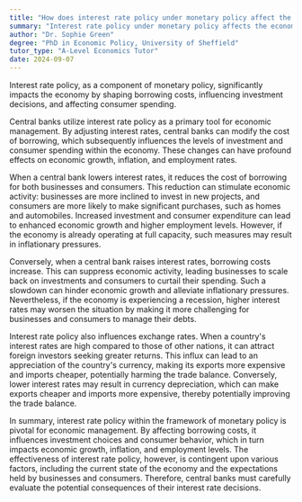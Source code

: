 ```yaml
---
title: "How does interest rate policy under monetary policy affect the economy?"
summary: "Interest rate policy under monetary policy affects the economy by influencing borrowing costs, investment decisions, and consumer spending."
author: "Dr. Sophie Green"
degree: "PhD in Economic Policy, University of Sheffield"
tutor_type: "A-Level Economics Tutor"
date: 2024-09-07
---
```


Interest rate policy, as a component of monetary policy, significantly impacts the economy by shaping borrowing costs, influencing investment decisions, and affecting consumer spending.

Central banks utilize interest rate policy as a primary tool for economic management. By adjusting interest rates, central banks can modify the cost of borrowing, which subsequently influences the levels of investment and consumer spending within the economy. These changes can have profound effects on economic growth, inflation, and employment rates.

When a central bank lowers interest rates, it reduces the cost of borrowing for both businesses and consumers. This reduction can stimulate economic activity: businesses are more inclined to invest in new projects, and consumers are more likely to make significant purchases, such as homes and automobiles. Increased investment and consumer expenditure can lead to enhanced economic growth and higher employment levels. However, if the economy is already operating at full capacity, such measures may result in inflationary pressures.

Conversely, when a central bank raises interest rates, borrowing costs increase. This can suppress economic activity, leading businesses to scale back on investments and consumers to curtail their spending. Such a slowdown can hinder economic growth and alleviate inflationary pressures. Nevertheless, if the economy is experiencing a recession, higher interest rates may worsen the situation by making it more challenging for businesses and consumers to manage their debts.

Interest rate policy also influences exchange rates. When a country's interest rates are high compared to those of other nations, it can attract foreign investors seeking greater returns. This influx can lead to an appreciation of the country's currency, making its exports more expensive and imports cheaper, potentially harming the trade balance. Conversely, lower interest rates may result in currency depreciation, which can make exports cheaper and imports more expensive, thereby potentially improving the trade balance.

In summary, interest rate policy within the framework of monetary policy is pivotal for economic management. By affecting borrowing costs, it influences investment choices and consumer behavior, which in turn impacts economic growth, inflation, and employment levels. The effectiveness of interest rate policy, however, is contingent upon various factors, including the current state of the economy and the expectations held by businesses and consumers. Therefore, central banks must carefully evaluate the potential consequences of their interest rate decisions.
    